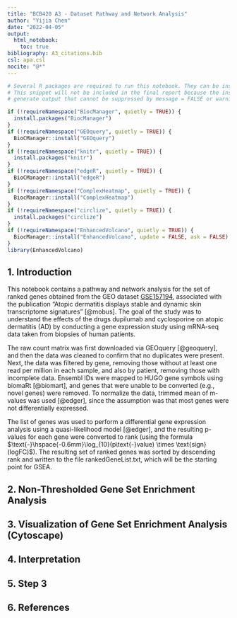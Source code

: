 ```yaml
---
title: "BCB420 A3 - Dataset Pathway and Network Analysis"
author: "Yijia Chen"
date: "2022-04-05"
output:
  html_notebook:
    toc: true
bibliography: A3_citations.bib
csl: apa.csl
nocite: "@*"
---
```


```r
# Several R packages are required to run this notebook. They can be installed by running this snippet
# This snippet will not be included in the final report because the installation of EnhancedVolcano will always
# generate output that cannot be suppressed by message = FALSE or warning = FALSE

if (!requireNamespace("BiocManager", quietly = TRUE)) {
  install.packages("BiocManager")
}
if (!requireNamespace("GEOquery", quietly = TRUE)) {
  BioCManager::install("GEOquery")
}
if (!requireNamespace("knitr", quietly = TRUE)) {
  install.packages("knitr")
}
if (!requireNamespace("edgeR", quietly = TRUE)) {
  BioCManager::install("edgeR")
}
if (!requireNamespace("ComplexHeatmap", quietly = TRUE)) {
  BiocManager::install("ComplexHeatmap")
}
if (!requireNamespace("circlize", quietly = TRUE)) {
  install.packages("circlize")
}
if (!requireNamespace("EnhancedVolcano", quietly = TRUE)) {
  BiocManager::install("EnhancedVolcano", update = FALSE, ask = FALSE)
}
library(EnhancedVolcano)
```

## 1. Introduction

This notebook contains a pathway and network analysis for the set of ranked genes obtained from the GEO dataset
[GSE157194](https://www.ncbi.nlm.nih.gov/geo/query/acc.cgi?acc=GSE157194), associated with the publication "Atopic
dermatitis displays stable and dynamic skin transcriptome signatures" [@mobus]. The goal of the study was to understand
the effects of the drugs dupilumab and cyclosporine on atopic dermatitis (AD) by conducting a gene expression study
using mRNA-seq data taken from biopsies of human patients.

The raw count matrix was first downloaded via GEOquery [@geoquery], and then the data was cleaned to confirm that no
duplicates were present. Next, the data was filtered by gene, removing those without at least one read per million in
each sample, and also by patient, removing those with incomplete data. Ensembl IDs were mapped to HUGO gene symbols
using biomaRt [@biomart], and genes that were unable to be converted (e.g., novel genes) were removed. To normalize the
data, trimmed mean of m-values was used [@edger], since the assumption was that most genes were not differentially
expressed.

The list of genes was used to perform a differential gene expression analysis using a quasi-likelihood model [@edger],
and the resulting p-values for each gene were converted to rank (using the formula
$\text{-}\hspace{-0.6mm}\log_{10}(p\text{-}value) \times \text{sign}(logFC)$). The resulting set of ranked genes was
sorted by descending rank and written to the file rankedGeneList.txt, which will be the starting point for GSEA.

## 2. Non-Thresholded Gene Set Enrichment Analysis


## 3. Visualization of Gene Set Enrichment Analysis (Cytoscape)


## 4. Interpretation


## 5. Step 3


## 6. References



















































